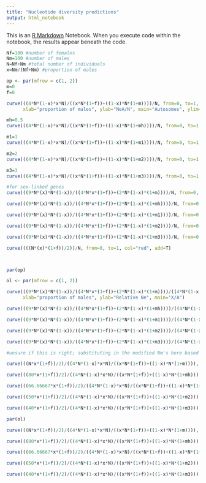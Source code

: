 ```yaml
---
title: "Nucleotide diversity predictions"
output: html_notebook
---
```


This is an [R Markdown](http://rmarkdown.rstudio.com) Notebook. When you execute code within the notebook, the results appear beneath the code. 



```r
Nf=100 #number of females
Nm=100 #number of males
N=Nf+Nm #total number of individuals
x=Nm/(Nf+Nm) #proportion of males

op <- par(mfrow = c(1, 2))
m=0
f=0

curve(((4*N*(1-x)*x*N)/((x*N*(1+f))+((1-x)*N*(1+m))))/N, from=0, to=1, lty=2,
      xlab="proportion of males", ylab="NeA/N", main="Autosomes", ylim=c(0,1), xlim=c(0,1))

mh=0.5
curve(((4*N*(1-x)*x*N)/((x*N*(1+f))+((1-x)*N*(1+mh))))/N, from=0, to=1, add=T)

m1=1
curve(((4*N*(1-x)*x*N)/((x*N*(1+f))+((1-x)*N*(1+m1))))/N, from=0, to=1, add=T)

m2=2
curve(((4*N*(1-x)*x*N)/((x*N*(1+f))+((1-x)*N*(1+m2))))/N, from=0, to=1, add=T)

m3=3
curve(((4*N*(1-x)*x*N)/((x*N*(1+f))+((1-x)*N*(1+m3))))/N, from=0, to=1, add=T)

#for sex-linked genes
curve(((9*N*(x)*N*(1-x))/((4*N*x*(1+f))+(2*N*(1-x)*(1+m))))/N, from=0, to=1, lty=2, xlab="proportion of males", ylab="Ne/N", main="Sex chromosomes", ylim=c(0,1),xlim=c(0,1))

curve(((9*N*(x)*N*(1-x))/((4*N*x*(1+f))+(2*N*(1-x)*(1+mh))))/N, from=0, to=1, add=T)

curve(((9*N*(x)*N*(1-x))/((4*N*x*(1+f))+(2*N*(1-x)*(1+m1))))/N, from=0, to=1, add=T)

curve(((9*N*(x)*N*(1-x))/((4*N*x*(1+f))+(2*N*(1-x)*(1+m2))))/N, from=0, to=1, add=T)

curve(((9*N*(x)*N*(1-x))/((4*N*x*(1+f))+(2*N*(1-x)*(1+m3))))/N, from=0, to=1, add=T)

curve((((N*(x)*(1+f))/2))/N, from=0, to=1, col="red", add=T)



par(op)

```

```r

ol <- par(mfrow = c(1, 2))

curve(((9*N*(x)*N*(1-x))/((4*N*x*(1+f))+(2*N*(1-x)*(1+m))))/((4*N*(1-x)*x*N)/((x*N*(1+f))+((1-x)*N*(1+m)))), from=0, to=1, lty=2,
      xlab="proportion of males", ylab="Relative Ne", main="X/A")

curve(((9*N*(x)*N*(1-x))/((4*N*x*(1+f))+(2*N*(1-x)*(1+mh))))/((4*N*(1-x)*x*N)/((x*N*(1+f))+((1-x)*N*(1+mh)))), from=0, to=1, add=T)

curve(((9*N*(x)*N*(1-x))/((4*N*x*(1+f))+(2*N*(1-x)*(1+m1))))/((4*N*(1-x)*x*N)/((x*N*(1+f))+((1-x)*N*(1+m1)))), from=0, to=1, add=T)

curve(((9*N*(x)*N*(1-x))/((4*N*x*(1+f))+(2*N*(1-x)*(1+m2))))/((4*N*(1-x)*x*N)/((x*N*(1+f))+((1-x)*N*(1+m2)))), from=0, to=1, add=T)

curve(((9*N*(x)*N*(1-x))/((4*N*x*(1+f))+(2*N*(1-x)*(1+m3))))/((4*N*(1-x)*x*N)/((x*N*(1+f))+((1-x)*N*(1+m3)))), from=0, to=1, add=T)

#unsure if this is right; substituting in the modified Nm's here based on crow model where Nm*(km-1))/((km-1)+(x/km)) is the effect of male rep variance on male Ne.

curve(((N*x*(1+f))/2)/((4*N*(1-x)*x*N)/((x*N*(1+f))+((1-x)*N*(1+m)))), from=0, to=1, col="red", lty=2, ylim=c(0,1), xlab="proportion of males", ylab="Relative Ne", main="Y/A")

curve(((80*x*(1+f))/2)/((4*N*(1-x)*x*N)/((x*N*(1+f))+((1-x)*N*(1+mh)))), from=0, to=1, add=T, col="red")

curve(((66.66667*x*(1+f))/2)/((4*N*(1-x)*x*N)/((x*N*(1+f))+((1-x)*N*(1+m1)))), from=0, to=1, add=T, col="red")

curve(((50*x*(1+f))/2)/((4*N*(1-x)*x*N)/((x*N*(1+f))+((1-x)*N*(1+m2)))), from=0, to=1, add=T, col="red")

curve(((40*x*(1+f))/2)/((4*N*(1-x)*x*N)/((x*N*(1+f))+((1-x)*N*(1+m3)))), from=0, to=1, add=T, col="red")

par(ol)
```

```r
curve(((N*x*(1+f))/2)/((4*N*(1-x)*x*N)/((x*N*(1+f))+((1-x)*N*(1+m)))), from=0, to=1, col="red", lty=2, ylim=c(0,1), xlab="proportion of males", ylab="Relative Ne", main="Y/A")

curve(((80*x*(1+f))/2)/((4*N*(1-x)*x*N)/((x*N*(1+f))+((1-x)*N*(1+mh)))), from=0, to=1, add=T, col="red")

curve(((66.66667*x*(1+f))/2)/((4*N*(1-x)*x*N)/((x*N*(1+f))+((1-x)*N*(1+m1)))), from=0, to=1, add=T, col="red")

curve(((50*x*(1+f))/2)/((4*N*(1-x)*x*N)/((x*N*(1+f))+((1-x)*N*(1+m2)))), from=0, to=1, add=T, col="red")

curve(((40*x*(1+f))/2)/((4*N*(1-x)*x*N)/((x*N*(1+f))+((1-x)*N*(1+m3)))), from=0, to=1, add=T, col="red")

```


